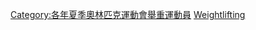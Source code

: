 [[Category:各年夏季奧林匹克運動會舉重運動員|Category:各年夏季奧林匹克運動會舉重運動員]]
[[Category:1948年夏季奧林匹克運動會運動員|Weightlifting]]